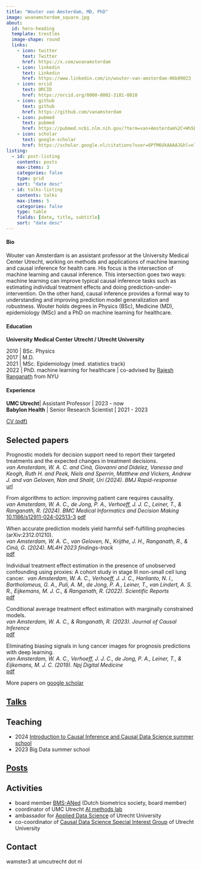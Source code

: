 ```yaml
---
title: "Wouter van Amsterdam, MD, PhD"
image: wvanamsterdam_square.jpg
about:
  id: hero-heading
  template: trestles
  image-shape: round
  links:
    - icon: twitter
      text: Twitter
      href: https://x.com/wvanamsterdam
    - icon: linkedin
      text: Linkedin
      href: https://www.linkedin.com/in/wouter-van-amsterdam-06b09023
    - icon: orcid
      text: ORCID
      href: https://orcid.org/0000-0002-3181-0810
    - icon: github
      text: github
      href: https://github.com/vanamsterdam
    - icon: pubmed
      text: pubmed
      href: https://pubmed.ncbi.nlm.nih.gov/?term=van+Amsterdam%2C+W%5BAuthor%5D&sort=
    - icon: scholar
      text: google-scholar
      href: https://scholar.google.nl/citations?user=6PfM6UkAAAAJ&hl=nl&oi=sra
listing:
  - id: post-listing
    contents: posts
    max-items: 3
    categories: false
    type: grid
    sort: "date desc"
  - id: talks-listing
    contents: talks
    max-items: 5
    categories: false
    type: table
    fields: [date, title, subtitle]
    sort: "date desc"
---
```


:::{#hero-heading}

#### Bio
Wouter van Amsterdam is an assistant professor at the University Medical Center Utrecht, working on methods and applications of machine learning and causal inference for health care.
His focus is the intersection of machine learning and causal inference.
This intersection goes two ways: machine learning can improve typical causal inference tasks such as estimating individual treatment effects and doing prediction-under-intervention.
On the other hand, causal inference provides a formal way to understanding and improving prediction model generalization and robustness.
Wouter holds degrees in Physics (BSc), Medicine (MD), epidemiology (MSc) and a PhD on machine learning for healthcare.

<!--Master students with a background in statistics or machine learning who want to work with me are welcome to contact me.-->
<!--Students enrolled at Utrecht University or UMC Utrecht can find open master projects on [konjoin](https://uu.konjoin.nl/profile/wouter-van-amsterdam)-->

#### Education
**University Medical Center Utrecht / Utrecht University** 

2010 | BSc. Physics\
2017 | M.D.\
2021 | MSc. Epidemiology (med. statistics track) \
2022 | PhD. machine learning for healthcare | co-advised by [Rajesh Ranganath](https://cims.nyu.edu/~rajeshr/) from NYU

#### Experience

**UMC Utrecht**| Assistant Professor | 2023 - now\
**Babylon Health** | Senior Research Scientist | 2021 - 2023

[CV (pdf)](cv.pdf)

:::

## Selected papers

Prognostic models for decision support need to report their targeted treatments and the expected changes in treatment decisions.\
*van Amsterdam, W. A. C. and Cinà, Giovanni and Didelez, Vanessa and Keogh, Ruth H. and Peek, Niels and Sperrin, Matthew and Vickers, Andrew J. and van Geloven, Nan and Shalit, Uri (2024). BMJ Rapid-response*\
[url](https://www.bmj.com/content/385/bmj-2023-078378/rr-1)

From algorithms to action: improving patient care requires causality.\
*van Amsterdam, W. A. C., de Jong, P. A., Verhoeff, J. J. C., Leiner, T., & Ranganath, R. (2024). BMC Medical Informatics and Decision Making*\
[10.1186/s12911-024-02513-3](10.1186/s12911-024-02513-3)
[pdf](papers/2024_comment_bmc.pdf)

When accurate prediction models yield harmful self-fulfilling prophecies (arXiv:2312.01210).\
*van Amsterdam, W. A. C., van Geloven, N., Krijthe, J. H., Ranganath, R., & Ciná, G. (2024). ML4H 2023 findings-track*\
[pdf](papers/2024_selffulfilling_ml4h.pdf)

Individual treatment effect estimation in the presence of unobserved confounding using proxies: A cohort study in stage III non-small cell lung cancer.\ 
*van Amsterdam, W. A. C., Verhoeff, J. J. C., Harlianto, N. I., Bartholomeus, G. A., Puli, A. M., de Jong, P. A., Leiner, T., van Lindert, A. S. R., Eijkemans, M. J. C., & Ranganath, R. (2022). Scientific Reports*\
[pdf](https://www.nature.com/articles/s41598-022-09775-9.pdf)

Conditional average treatment effect estimation with marginally constrained models.\
*van Amsterdam, W. A. C., & Ranganath, R. (2023). Journal of Causal Inference*\
[pdf](papers/2023_offset_jci.pdf)

Eliminating biasing signals in lung cancer images for prognosis predictions with deep learning.\
*van Amsterdam, W. A. C., Verhoeff, J. J. C., de Jong, P. A., Leiner, T., & Eijkemans, M. J. C. (2019). Npj Digital Medicine*\
[pdf](https://www.nature.com/articles/s41746-019-0194-x.pdf)

More papers on [google scholar](https://scholar.google.nl/citations?user=6PfM6UkAAAAJ&hl=nl&oi=sra)

## [Talks](talks.qmd)

::: {#talks-listing}
:::

## Teaching

- 2024 [Introduction to Causal Inference and Causal Data Science summer school](https://utrechtsummerschool.nl/courses/healthcare/introduction-to-causal-inference-and-causal-data-science)
- 2023 Big Data summer school

## [Posts](posts.qmd)

::: {#post-listing}
:::

## Activities

- board member [BMS-ANed](https://www.vvsor.nl/biometrics/) (Dutch biometrics society, board member)
- coordinator of UMC Utrecht [AI methods lab](https://www.umcutrecht.nl/en/ai-lab-methodology)
- ambassador for [Applied Data Science](https://www.uu.nl/en/research/applied-data-science) of Utrecht University
- co-coordinator of [Causal Data Science Special Interest Group](https://www.uu.nl/en/research/applied-data-science/sig-causal-data-science) of Utrecht University

## Contact
wamster3 at umcutrecht dot nl


